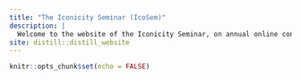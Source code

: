 ```yaml
---
title: "The Iconicity Seminar (IcoSem)"
description: |
  Welcome to the website of the Iconicity Seminar, on annual online conference dedicated to linguistic iconicity.
site: distill::distill_website
---
```


```r
knitr::opts_chunk$set(echo = FALSE)
```

